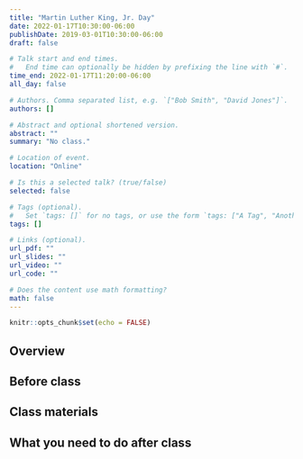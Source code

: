 ```yaml
---
title: "Martin Luther King, Jr. Day"
date: 2022-01-17T10:30:00-06:00
publishDate: 2019-03-01T10:30:00-06:00
draft: false

# Talk start and end times.
#   End time can optionally be hidden by prefixing the line with `#`.
time_end: 2022-01-17T11:20:00-06:00
all_day: false

# Authors. Comma separated list, e.g. `["Bob Smith", "David Jones"]`.
authors: []

# Abstract and optional shortened version.
abstract: ""
summary: "No class."

# Location of event.
location: "Online"

# Is this a selected talk? (true/false)
selected: false

# Tags (optional).
#   Set `tags: []` for no tags, or use the form `tags: ["A Tag", "Another Tag"]` for one or more tags.
tags: []

# Links (optional).
url_pdf: ""
url_slides: ""
url_video: ""
url_code: ""

# Does the content use math formatting?
math: false
---
```


```r
knitr::opts_chunk$set(echo = FALSE)
```

## Overview


## Before class


## Class materials


## What you need to do after class
